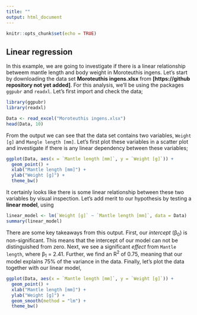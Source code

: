 ---
title: ""
output: html_document
---

```{r setup, include=FALSE}
knitr::opts_chunk$set(echo = TRUE)
```

## Linear regression

In this example, we are going to investigate if there is a linear relationship betweem mantle length and body weight in Moroteuthis ingens. Let's start by downloading the data set **Moroteuthis ingens.xlsx** from **[https://github repository not yet added]**. For this analysis, we'll be using the packages ``ggpubr`` and ``readxl``. Let's first import and check the data;

```` {r} 
library(ggpubr)
library(readxl)

Data <- read_excel("Moroteuthis ingens.xlsx")
head(Data, 10)
````

From the output we can see that the data set contains two variables, ``Weight [g]`` and ``Mangle length [mm]``. Let's first plot these variables in a scatter plot and investigate if there is any linear dependency between these variables;

```` {r}
ggplot(Data, aes(x = `Mantle length [mm]`, y = `Weight [g]`)) +
  geom_point() +
  xlab("Mantle length [mm]") +
  ylab("Weight [g]") +
  theme_bw()
````

It certainly looks like there is some linear relationship between these two variables by visual inspection. Let's add merit to our hypothesis by testing a **linear model**, using

````{r}
linear_model <- lm(`Weight [g]` ~ `Mantle length [mm]`, data = Data)
summary(linear_model)
````

There are some key takeaways from this output. First, our *intercept* (β<sub>0</sub>) is non-significant. This means that the intercept of our model can not be distinguished from zero. Next, we see a significant *effect* from ``Mantle length``, where β<sub>1</sub> = 2.41. Further, we find an R<sup>2</sup> of 0.75, meaning that our model explains 75% of the variance in the data. Finally, let's plot the data together with our linear model,

````{r}
ggplot(Data, aes(x = `Mantle length [mm]`, y = `Weight [g]`)) +
  geom_point() +
  xlab("Mantle length [mm]") +
  ylab("Weight [g]") +
  geom_smooth(method = "lm") +
  theme_bw()

````




